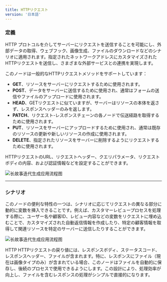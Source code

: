 ```yaml
---
title: HTTPリクエスト
version: '日本語'
---
```


### 定義

HTTP プロトコルを介してサーバーにリクエストを送信することを可能にし、外部データの取得、ウェブフック、画像生成、ファイルのダウンロードなどのシナリオに適用されます。指定されたネットワークアドレスにカスタマイズされたHTTPリクエストを送信し、さまざまな外部サービスとの連携を実現します。

このノードは一般的なHTTPリクエストメソッドをサポートしています：

* **GET**、リソースをサーバーにリクエストするために使用されます。
* **POST**、データをサーバーに送信するために使用され、通常はフォームの送信やファイルのアップロードに使用されます。
* **HEAD**、GETリクエストに似ていますが、サーバーはリソースの本体を返さず、レスポンスヘッダーのみを返します。
* **PATCH**、リクエスト-レスポンスチェーンの各ノードで伝送経路を取得するために使用されます。
* **PUT**、リソースをサーバーにアップロードするために使用され、通常は既存のリソースの更新や新しいリソースの作成に使用されます。
* **DELETE**、指定されたリソースをサーバーに削除するようにリクエストするために使用されます。

HTTPリクエストのURL、リクエストヘッダー、クエリパラメータ、リクエストボディの内容、および認証情報などを設定することができます。

<Frame caption="HTTP リクエスト設定">
  <img src="../../../../ja-jp/img/jp-http-request.png" alt="长故事迭代生成应用流程图" />
</Frame>


***

### シナリオ

このノードの便利な特性の一つは、シナリオに応じてリクエストの異なる部分に動的に変数を挿入できることです。例えば、カスタマーレビュープロセスを処理する際に、ユーザー名や顧客ID、レビュー内容などの変数をリクエストに埋め込むことで、カスタマイズされた自動返信情報を作成したり、特定の顧客情報を取得して関連リソースを特定のサーバーに送信したりすることができます。

<Frame caption="カスタマーレビューの分類">
  <img src="../../../../ja-jp/img/customer-feedback-classification.png" alt="长故事迭代生成应用流程图" />
</Frame>

HTTP HTTPリクエストの戻り値には、レスポンスボディ、ステータスコード、レスポンスヘッダー、ファイルが含まれます。特に、レスポンスにファイル（現在は画像タイプのみ）が含まれている場合、このノードはファイルを自動的に保存し、後続のプロセスで使用できるようにします。この設計により、処理効率が向上し、ファイルを含むレスポンスの処理がシンプルで直接的になります。
